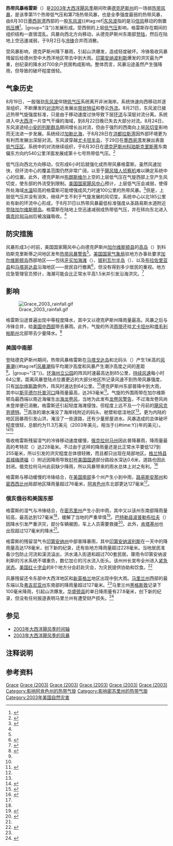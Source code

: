 {{noteTA
|G1=USState
}}
{{about|2003年的热带风暴|1991年的同名飓风|飓风格雷斯}}
{{Infobox Hurricane
| Name=热带风暴格雷斯<br>{{lang|en|Tropical Storm Grace}}
| Type=热带风暴
| Year=2003
| Basin=Atl
| Image location=Grace 30 August 2003.jpg
| Image name=形成数小时前的热带风暴格雷斯
| Formed=2003年8月30日
| Dissipated=2003年9月2日
| 1-min winds=35
| Pressure=1007
| Damages=.113
| Inflated=0
| Fatalities=无报道
| Areas=[[德克萨斯州|德克萨斯州]]、[[俄克拉何马州|俄克拉何马州]]、[[俄亥俄河|俄亥俄谷]]、[[中大西洋地区|中大西洋地区]]
| Hurricane season=[[2003年大西洋飓风季|2003年大西洋飓风季]]
}}
'''热带风暴格雷斯'''（{{lang-en|Tropical Storm Grace}}）是[[2003年大西洋飓风季|2003年大西洋飓风季]]期间吹袭[[德克萨斯州|德克萨斯州]]的一场弱[[热带气旋|热带风暴]]，是该季第11个热带低气压和第7场热带风暴，也是全季强度最弱的热带风暴，由8月30日[[墨西哥湾|墨西哥湾]]西部的一股[[东风波|东风波]]{{#tag:ref|[[东风波|东风波]]指的是沿[[信风|信风]]移动的倒置[[低压槽|低压槽]]<ref name="gloss">{{cite report | publisher = National Hurricane Center | date = 2013-03-25 | accessdate = 2015-03-27 | title = Glossary of NHC Terms | archivedate = 2014-06-01 | archiveurl = https://web.archive.org/web/20140601020814/http://www.nhc.noaa.gov/aboutgloss.shtml | deadurl = no | url = http://www.nhc.noaa.gov/aboutgloss.shtml }}</ref>。|group="注"}}发展形成。受西侧的上层[[低气压|低气压]]影响，格雷斯存在期间的组织结构一直很混乱。风暴向西北方向移动，从德克萨斯州东南部[[登陆_(气象学)|登陆]]，然后在陆地上空迅速减弱，于9月2日与[[冷锋|冷锋]]合并而消散。

受风暴影响，德克萨斯州降下暴雨，引起山洪爆发，造成轻度破坏。冷锋吸收风暴残留后给德州至中大西洋地区带去中到大雨。[[印第安纳波利斯|印第安纳波利斯]]爆发的洪灾最为严重，创纪录的降水对700余户民居构成影响。整体而言，风暴沿途虽然产生强降雨，但导致的破坏程度很轻。

== 气象历史 ==
{{storm path|Grace 2003 track.png}}
8月19日，一股强劲[[东风波|东风波]]伴随[[低气压|低气压]]系统离开非洲海岸。系统快速向西移动并逐渐组织，不断爆发的[[对流|对流]]附近发展出[[雨带|带状特征]]和卷云[[外流_(气象学)|外流]]。8月21日，东风波已接近热带气旋强度标准，只是由于移动速度过快导致下层[[大气环流|环流]]与深层对流分离。系统进入中[[大西洋|大西洋]]一片空气干燥的海域，到8月22日晚已失去大部分对流。8月24日，东风波途经[[小安的列斯群岛|小安的列斯群岛]]期间增长出对流，但由于强烈的西南向上层[[风切变|风切变]]影响而无法进一步发展。系统经过[[加勒比海|加勒比海]]，于8月28日在[[洪都拉斯湾|洪都拉斯湾]]因外部环境更为有利而发展出深层对流。东风波穿越[[尤卡坦半岛|尤卡坦半岛]]，于29日在[[墨西哥湾|墨西哥湾]]发展出表面[[低气压|低气压区]]。系统中的对流继续组织，于8月30日在[[德克萨斯州|德克萨斯州]][[科珀斯克里斯蒂_(德克萨斯州)|科珀斯克里斯蒂]]东南偏东方向约540公里洋面发展成第十七号热带低气压。<ref name="tcr">{{cite web | last = Stewart | first = Stacy | date = 2003-11-27 | title = Tropical Storm Grace Tropical Cyclone Report | publisher = National Hurricane Center | accessdate = 2015-04-07 | url = http://www.nhc.noaa.gov/2003grace.shtml | archivedate = 2013-10-02 | deadurl = yes | archiveurl = https://web.archive.org/web/20131002000141/http://www.nhc.noaa.gov/2003grace.shtml }}</ref>

低气压向西北方向移动，仅形成6小时后就强化成热带风暴格雷斯。虽然风速加快，但环流中心的覆盖范围仍然非常广阔，以至于[[飓风猎人|飓风猎人]][[侦察机|侦察机]]难以确定系统中心的位置。此外，德克萨斯州[[布朗斯维尔_(得克萨斯州)|布朗斯维尔]]上空的上层低气压在气旋西部上空产生风切变，使东部的外流受到限制。[[国家飓风中心|美国国家飓风中心]]预计，上层低气压会减弱，使得所处海域[[海面温度|水温]]较高的格雷斯可能增强成风力时速100公里的热带风暴。<ref name="gracedisc2">{{cite web | author = Stewart | year = 2003 | title = Tropical Storm Grace Discussion Two | archiveurl = https://web.archive.org/web/20080925020925/http://www.nhc.noaa.gov/archive/2003/dis/al112003.discus.002.shtml | deadurl = no | archivedate = 2008-09-25 | publisher = NHC | accessdate = 2015-04-23 | url = http://www.nhc.noaa.gov/archive/2003/dis/al112003.discus.002.shtml? }}</ref>但是，上层低气压并没有消失，继续产生不利于气旋发展的风切变。系统中心以北185公里处有新的环流中心形成，于8月31日以热带风暴最低标准强度从圣路易斯水道附近[[登陆_(气象学)|登陆]][[加尔维斯顿岛|加尔维斯顿岛]]。格雷斯在陆地上空迅速减弱成热带低气压，并在转向东北进入[[俄克拉何马州|俄克拉何马州]]后被[[冷锋|冷锋]]吸收。<ref name="tcr"/>

== 防灾措施 ==
风暴形成3小时前，美国国家飓风中心向德克萨斯州[[加尔维斯顿县|加尔维斯顿县]]的[[高岛_(德克萨斯州)|高岛]]（{{lang|en|High Island}}）到科珀斯克里斯蒂之间地区发布[[热带气旋警告|热带风暴警告]]<ref name="tcr" />。[[美国国家气象局|美国国家气象局]]驻地方办事处要求[[加尔维斯顿岛|加尔维斯顿岛]]西部地区——包括[[牙买加海滩_(德克萨斯州)|牙买加海滩]]（{{lang|en|Jamaica Beach}}）、[[玻利瓦尔半岛_(德克萨斯州)|玻利瓦尔半岛]]（{{lang|en|Bolivar Peninsula}}）、以及[[布拉佐里亚县|布拉佐里亚县]]和[[马塔哥达县|马塔哥达县]]沿海地区——居民自行撤离<ref name="srhtex">{{cite web | author = Blood/Oettinger/Hafele | year = 2003 | title = Tropical Storm Grace Preliminary Report | publisher = Houston/Galveston National Weather Service | accessdate = 2008-10-14 | url = http://www.srh.noaa.gov/hgx/climate/reviews/pshhou_Grace2003.txt | deadurl = yes | archiveurl = https://web.archive.org/web/20081014002819/http://www.srh.noaa.gov/hgx/climate/reviews/pshhou_Grace2003.txt | archivedate = 2008-10-14 }}</ref>，但没有得到多少居民的重视。地方应急管理官员预计，海潮可能会比正常水平高1.5米并引发沿海洪灾。<ref name="jambeach">{{cite web | author = Jim O'Donnel | year = 2003 | title = Tropical Storm Grace Preliminary Storm Report | publisher = Jamaica Beach Weather Observatory | accessdate = 2008-07-05 | archiveurl = https://web.archive.org/web/20080705193935/http://members.aol.com/IslandWx/jbclimo/tropicalcyclone/reports/2003/grace.htm | archivedate = 2008-07-05 | url = http://members.aol.com/IslandWx/jbclimo/tropicalcyclone/reports/2003/grace.htm | deadurl = yes }}</ref>

== 影响 ==
[[Image:Grace_2003_rainfall.gif|right]]

格雷斯沿途普遍出现中等程度降水，其中又以德克萨斯州降雨量最高。风暴之后与冷锋合并，给[[美国中西部|美国中西部]]带去暴雨。此外，气旋的外流[[雨带|雨带]]还给[[尤卡坦州|尤卡坦州]]和[[塔毛利帕斯州|塔毛利帕斯州]]北部带去少量降水。<ref>{{cite web |author=Servicio Meteorológico Nacional |year=2003 |title=Tormenta Tropical "Grace" del Océano Atlántico |accessdate=2006-10-08 |url=http://smn.cna.gob.mx/ciclones/tempo2003/atlantico/grace/grace.html |archivedate=2012-02-05 |deadurl=yes |archiveurl=https://web.archive.org/web/20120205184501/http://smn.cna.gob.mx/ciclones/tempo2003/atlantico/grace/grace.html }}</ref>

=== 美国中南部 ===
登陆德克萨斯州期间，热带风暴格雷斯在[[马塔戈达岛|马塔戈达岛]]和北码头（{{lang|en|North Jetty}}）产生1米高的[[风暴潮|风暴潮]]{{#tag:ref|[[风暴潮|风暴潮]]指平均潮汐高度和风暴产生潮汐高度之间的差距<ref name="gloss" />。|group="注"}}。[[环海州立公园|环海州立公园]]的阵风时速最高达到85公里，[[最大持续风速|持续风速]]每小时64公里。距离风暴登陆点位置更近的大部分地区所记录风速不到热带风暴强度，只有[[加尔维斯敦_(得克萨斯州)|加尔维斯敦]]例外，阵风时速达到64公里。<ref name="tcr" />德克萨斯州东部普降中到大雨，其中以[[斯平德尔托普|斯平德尔托普河口]]降雨量最高，达263毫米<ref name="rain">{{cite web | author = Hydrometeorological Prediction Center | year = 2005 | title = Rainfall data for Tropical Storm Grace | accessdate = 2015-04-23 | url = http://www.wpc.ncep.noaa.gov/tropical/rain/grace2003.html | archiveurl = https://web.archive.org/web/20141221185402/http://www.wpc.ncep.noaa.gov/tropical/rain/grace2003.html | deadurl = no | archivedate = 2014-12-21 }}</ref>。气旋的外围雨带在加尔维斯顿岛最西端以南近海催生出[[海龙卷风|海龙卷风]]，当地为此发布[[龙卷风警告|龙卷风警告]]，不过海龙卷风尚未登岸便已消散。格雷斯还引起轻度海滩侵蚀，但程度上远不及一个月前的[[2003年飓风克劳德特|飓风克劳德特]]。<ref name="srhtex" />高涨的潮水淹没了海岸线附近的码头、舱壁和低洼地区<ref name="jambeach" />。更为内陆的地区因暴雨引发山洪，淹没了一些道路，还有少量房屋进水。风暴造成的总体破坏程度很轻，总额约为11.3万美元（2003年美元，相当于{{#time:Y}}年的{{Formatprice|{{Inflation|US|113000|2003}}}}美元）。<ref name="ncdc1">{{cite report | author = National Climatic Data Center | year = 2003 | title = Event Report for Tropical Storm Grace | publisher = National Hurricane Center}}</ref><ref name="ncdc2">{{cite report | author = National Climatic Data Center | year = 2003 | title = Event Report for Tropical Storm Grace (2) | publisher = National Hurricane Center}}</ref>

吸收格雷斯残留湿气的冷锋移动速度缓慢，[[俄克拉何马州|俄克拉何马州]]因此普降暴雨，降雨量最高的考特尼（{{lang|en|Courtney}}）达228毫米。不过由于这样的降雨量还是比正常水平要低127到255毫米，所以引发的洪灾程度总体很轻微，而且都只出现在局部地区。[[格兰特县_(俄克拉何马州)|格兰特县]][[县城|县城]][[梅德福_(俄克拉何马州)|梅德福]]（{{lang|en|Medford}}）附近因降雨导致[[81号美国国道|81号美国国道]]部分路段水深达0.6米，道路也因此封闭。俄克拉何马州此前缺少降雨，所以风暴带来的雨水总体上对之有利。<ref name="oklanws">{{cite web | author = Ty Judd | year = 2003 | title = The 2003 Labor Day Weekend Heavy Rain and Flooding Event | publisher = Norman, Oklahoma National Weather Service | accessdate = 2007-06-19 | url = http://www.srh.noaa.gov/oun/newsletter/autumn2003 | deadurl = yes | archiveurl = https://web.archive.org/web/20070619052549/http://www.srh.noaa.gov/oun/newsletter/autumn2003/ | archivedate = 2007-06-19 }}</ref>

格雷斯与移动缓慢的冷锋结合，在[[美国南部|美国南部]]多个州产生小到中雨，[[路易斯安那州|路易斯安那州]]和[[密西西比州|密西西比州]]局部地区降雨量超过76毫米，[[阿肯色州|阿肯色州]]东北部更达127毫米<ref name="rain" />。

=== 俄亥俄谷和美国东部 ===
格雷斯的湿气与冷锋结合，在[[密苏里州|密苏里州]]产生小到中雨，其中又以该州东南部降雨量较高，最高达到127毫米<ref name="rain" />，缓解了当地的严重旱情<ref name="missdrought">{{cite web | author = Missouri Department of Conservation | year = 2003 | title = Missouri Forest Health 2003 Highlights | accessdate = 2006-10-02 | url = http://mdc.mo.gov/documents/forest/health/fh_03.pdf | archivedate = 2006-10-02 | deadurl = yes | format = PDF | archiveurl = https://web.archive.org/web/20061002024519/http://mdc.mo.gov/documents/forest/health/fh_03.pdf }}</ref>。[[巴特勒县_(密苏里州)|巴特勒县]][[波普勒布拉夫_(密苏里州)|波普勒布拉夫]]（{{lang|en|Poplar Bluff}}）因降水引发严重洪灾，部分车辆被困，车上人员需要救援<ref name="paducnws">{{cite web | author = Paducah, Kentucky National Weather Service | year = 2003 | title = Autumn 2003 Weather Summary | accessdate = 2012-08-05 | archivedate = 2012-08-05 | archiveurl = https://web.archive.org/web/20120805202102/http://www.crh.noaa.gov/pah/climate/autumn03.php | deadurl = yes | url = http://www.crh.noaa.gov/pah/climate/autumn03.php }}</ref>。此外，[[肯塔基州|肯塔基州]]也出现超过127毫米的降水<ref name="rain" />。

格雷斯的残留湿气令[[印第安纳州|印第安纳州]]中部普降暴雨，其中[[印第安纳波利斯|印第安纳波利斯]]在一天中的降雨量高达178毫米，创下新的纪录，还有些地方降雨量超过228毫米。当地居民准备沙包防止河流和溪流溢出，洪水涌入街道和超过700套民居。骤雨令印第安纳波利斯的污水系统不堪重负，数亿加仑的污水流入街头。该州州长宣布全州进入[[紧急状态|紧急状态]]。[[美国红十字会|美国红十字会]]的8个地方分会赶赴灾会，为灾民提供协助和饮食。<ref name="indian">{{cite web |author=Mason Booth |year=2003 |title=Central Indiana Declares State of Emergency |publisher=RedCross.org |accessdate=2006-08-20 |url=http://www.redcross.org/article/0,1072,0_332_1516,00.html |archivedate=2008-12-02 |deadurl=yes |archiveurl=https://web.archive.org/web/20081202185148/http://www.redcross.org/article/0%2C1072%2C0_332_1516%2C00.html }}</ref>

风暴残留还令东部中大西洋地区和[[新英格兰|新英格兰]]地区出现中到大雨。[[马里兰州|马里兰州]]西部的最东端以及[[弗吉尼亚州|弗吉尼亚州]]东南部的降雨量超过127毫米。<ref name="rain" />马里兰州[[黑格斯敦_(马里兰州)|黑格斯敦]]记录下100毫米降雨，引起山洪爆发。[[华盛顿县_(马里兰州)|华盛顿县]]的单日降雨量有27.8毫米，创下新的纪录，但没有任何报道表明马里兰州有遭受财产损失。<ref name="marland">{{cite web | author = Atlantic Coast Observer Network | year = 2003 | title = Isabel, Henri, and Grace; Three Names to Remember | accessdate = 2015-04-23 | archivedate = 2012-02-04 | format = PDF | archiveurl = https://web.archive.org/web/20120204054748/http://www.jhuapl.edu/weather/education/ACON_Files/2003Sep_Report.pdf | url = http://www.jhuapl.edu/weather/education/ACON_Files/2003Sep_Report.pdf | deadurl = yes }}</ref>

== 参见 ==
{{Portal box|热带气旋|美国}}
* [[2003年大西洋飓风季时间轴|2003年大西洋飓风季时间轴]]
* [[2003年大西洋飓风季的风暴|2003年大西洋飓风季的风暴]]

== 注释说明 ==
{{Commons category|Tropical Storm Grace (2003)}}
{{Reflist|group="注"}}

== 参考资料 ==
{{Reflist|30em}}

{{2003 Atlantic hurricane season buttons}}
[[Category:2003年大西洋飓风季|Grace]]
[[Category:大西洋热带风暴|Grace (2003)]]
[[Category:影响墨西哥的北大西洋热带气旋|Grace (2003)]]
[[Category:影响德克萨斯州的热带气旋|Grace (2003)]]
[[Category:影响俄克拉何马州的热带气旋|Grace (2003)]]
[[Category:影响印第安纳州的热带气旋|Grace (2003)]]
[[Category:影响阿肯色州的热带气旋|Category:影响阿肯色州的热带气旋]]
[[Category:影响密苏里州的热带气旋|Category:影响密苏里州的热带气旋]]
[[Category:2003年美国自然灾害|Category:2003年美国自然灾害]]
{{Good article}}